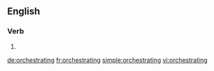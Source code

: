 ==English==

===Verb===
{{head|en}}

# {{present participle of|orchestrate}}

[[de:orchestrating]]
[[fr:orchestrating]]
[[simple:orchestrating]]
[[vi:orchestrating]]